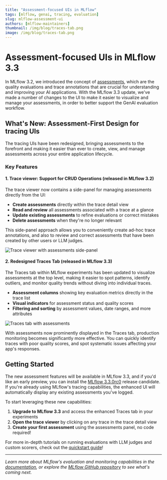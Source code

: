 ```yaml
---
title: "Assessment-focused UIs in MLflow"
tags: [mlflow, genai, tracing, evaluation]
slug: mlflow-assessment-ui
authors: [mlflow-maintainers]
thumbnail: /img/blog/traces-tab.png
image: /img/blog/traces-tab.png
---
```


# Assessment-focused UIs in MLflow 3.3

In MLflow 3.2, we introduced the concept of [assessments](https://mlflow.org/docs/latest/genai/assessments/feedback/), which are the quality evaluations and trace annotations that are crucial for understanding and improving your AI applications. With the MLflow 3.3 update, we've made a number of changes to the UI to make it easier to visualize and manage your assessments, in order to better support the GenAI evaluation workflow.

## What's New: Assessment-First Design for tracing UIs

The tracing UIs have been redesigned, bringing assessments to the forefront and making it easier than ever to create, view, and manage assessments across your entire application lifecycle.

### Key Features

#### 1. Trace viewer: Support for CRUD Operations (released in MLflow 3.2)

The trace viewer now contains a side-panel for managing assessments directly from the UI:

- **Create assessments** directly within the trace detail view
- **Read and review** all assessments associated with a trace at a glance
- **Update existing assessments** to refine evaluations or correct mistakes
- **Delete assessments** when they're no longer relevant

This side-panel approach allows you to conveniently create ad-hoc trace annotations, and also to review and correct assessments that have been created by other users or LLM judges.

![Trace viewer with assessments side-panel](trace-ui.png)

#### 2. Redesigned Traces Tab (released in MLflow 3.3)

The Traces tab within MLflow experiments has been updated to visualize assessments at the top level, making it easier to spot patterns, identify outliers, and monitor quality trends without diving into individual traces.

- **Assessment columns** showing key evaluation metrics directly in the trace list
- **Visual indicators** for assessment status and quality scores
- **Filtering and sorting** by assessment values, date ranges, and more attributes

![Traces tab with assessments](traces-tab.png)

With assessments now prominently displayed in the Traces tab, production monitoring becomes significantly more effective. You can quickly identify traces with poor quality scores, and spot systematic issues affecting your app's responses.

## Getting Started

The new assessment features will be available in MLflow 3.3, and if you'd like an early preview, you can install the [MLflow 3.3.0rc0](https://mlflow.org/releases/3.3.0rc0) release candidate. If you're already using MLflow's tracing capabilities, the enhanced UI will automatically display any existing assessments you've logged.

To start leveraging these new capabilities:

1. **Upgrade to MLflow 3.3** and access the enhanced Traces tab in your experiments
2. **Open the trace viewer** by clicking on any trace in the trace detail view
3. **Create your first assessment** using the assessments panel, no code required!

For more in-depth tutorials on running evaluations with LLM judges and custom scorers, check out the [quickstart guide](https://mlflow.org/docs/latest/genai/eval-monitor/quickstart/)!

---

_Learn more about MLflow's evaluation and monitoring capabilities in the [documentation](https://mlflow.org/docs/latest/genai/eval-monitor/), or explore the [MLflow GitHub repository](https://github.com/mlflow/mlflow) to see what's coming next._
